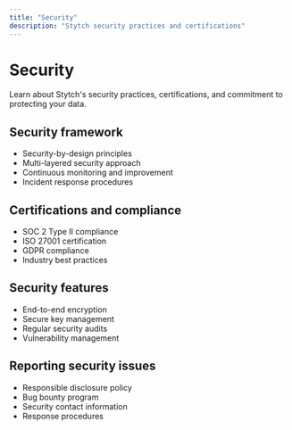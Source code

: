 ```yaml
---
title: "Security"
description: "Stytch security practices and certifications"
---
```


# Security

Learn about Stytch's security practices, certifications, and commitment to protecting your data.

## Security framework

- Security-by-design principles
- Multi-layered security approach
- Continuous monitoring and improvement
- Incident response procedures

## Certifications and compliance

- SOC 2 Type II compliance
- ISO 27001 certification
- GDPR compliance
- Industry best practices

## Security features

- End-to-end encryption
- Secure key management
- Regular security audits
- Vulnerability management

## Reporting security issues

- Responsible disclosure policy
- Bug bounty program
- Security contact information
- Response procedures
